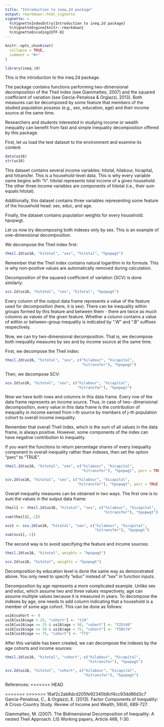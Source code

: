 ```yaml
---
title: "Introduction to ineq.2d package"
output: rmarkdown::html_vignette
vignette: >
  %\VignetteIndexEntry{Introduction to ineq.2d package}
  %\VignetteEngine{knitr::rmarkdown}
  %\VignetteEncoding{UTF-8}
---
```


```r
knitr::opts_chunk$set(
  collapse = TRUE,
  comment = "#>"
)
```

```r
library(ineq.2d)
```

This is the introduction to the ineq.2d package.

The package contains functions performing two-dimensional decomposition of the 
Theil index (see Giammatteo, 2007) and the squared coefficient of variation 
(see Garcia-Penalosa & Orgiazzi, 2013). Both measures can be decomposed by some 
feature that members of the studied population possess (e.g., sex, education, 
age) and their income source at the same time. 

Researchers and students interested in studying income or wealth inequality can 
benefit from fast and simple inequality decomposition offered by this package. 


First, let us load the test dataset to the environment and examine its content.
```r
data(us16)
str(us16)
```

This dataset contains several income variables: hitotal, hilabour, hicapital,
and hitransfer. This is a household-level data. This is why every variable name
begins with "h". hitotal represents total income of a given household. The other
three income variables are components of hitotal (i.e., their sum equals hitotal). 

Additionally, this dataset contains three variables representing some feature
of the household head: sex, educ, and age. 

Finally, the dataset contains population weights for every household: hpopwgt.

Let us now try decomposing both indexes only by sex. This is an example of
one-dimensional decomposition.

We decompose the Theil index first:
```r
theil.2d(us16, "hitotal", "sex", "hitotal", "hpopwgt")
```

Remember that the Theil index contains natural logarithm in its formula. 
This is why non-positive values are automatically removed during calculation.

Decomposition of the squared coefficient of variation (SCV) is done similarly:
```r
scv.2d(us16, "hitotal", "sex", "hitotal", "hpopwgt")
```

Every column of the output data frame represents a value of the feature used for
decomposition (here, it is sex). There can be inequality within groups formed by 
this feature and between them - there are twice as much columns as values of the 
given feature. Whether a column contains a value of within or between-group
inequality is indicated by ".W" and ".B" suffixes respectively.

Now, we can try two-dimensional decomposition. That is, we decompose both 
inequality measures by sex and by income source at the same time.

First, we decompose the Theil index:
```r
theil.2d(us16, "hitotal", "sex", c("hilabour", "hicapital", 
                                   "hitransfer"), "hpopwgt")
```

Then, we decompose SCV:
```r
scv.2d(us16, "hitotal", "sex", c("hilabour", "hicapital", 
                                 "hitransfer"), "hpopwgt")
```

Now we have both rows and columns in this data frame.
Every row of the data frame represents an income source. Thus, in case of two-
dimensional decomposition, every value in this data frame is the contribution of
inequality in income earned from i-th source by members of j-th population 
cohort to overall income inequality.

Remember that overall Theil index, which is the sum of all values in the data
frame, is always positive. However, some components of the index can have
negative contribution to inequality.

If you want the functions to return percentage shares of every inequality
component in overall inequality rather than indexes, then set the option "perc"
to "TRUE".
```r
theil.2d(us16, "hitotal", "sex", c("hilabour", "hicapital", 
                                   "hitransfer"), "hpopwgt", perc = TRUE)

scv.2d(us16, "hitotal", "sex", c("hilabour", "hicapital", 
                                 "hitransfer"), "hpopwgt", perc = TRUE)
```

Overall inequality measures can be obtained in two ways. The first one is to sum 
the values in the output data frame:
```r
theil1 <- theil.2d(us16, "hitotal", "sex", c("hilabour", "hicapital", 
                                             "hitransfer"), "hpopwgt")
sum(theil1[,-1])

scv1 <- scv.2d(us16, "hitotal", "sex", c("hilabour", "hicapital", 
                                         "hitransfer"), "hpopwgt")
sum(scv1[,-1])
```

The second way is to avoid specifying the feature and income sources:
```r
theil.2d(us16, "hitotal", weights = "hpopwgt")

scv.2d(us16, "hitotal", weights = "hpopwgt")
```

Decomposition by education level is done the same way as demonstrated above. 
You only need to specify "educ" instead of "sex" in function inputs.

Decomposition by age represents a more complicated example. Unlike sex and educ, 
which assume two and three values respectively, age can assume multiple values 
because it is measured in years. To decompose the indexes by age, one needs to 
add column indicating that a household is a member of some age cohort. This can
be done as follows:
```r
us16$cohort <- 0
us16[us16$age < 25, "cohort"] <- "t24"
us16[us16$age >= 25 & us16$age < 50, "cohort"] <- "f25t49"
us16[us16$age >= 50 & us16$age < 75, "cohort"] <- "f50t74"
us16[us16$age >= 75, "cohort"] <- "f75"
```

After this variable has been created, we can decompose the indexes by the age
cohorts and income sources:
```r
theil.2d(us16, "hitotal", "cohort", c("hilabour", "hicapital", 
                                      "hitransfer"), "hpopwgt")

scv.2d(us16, "hitotal", "cohort", c("hilabour", "hicapital", 
                                    "hitransfer"), "hpopwgt")
```

References:
<<<<<<< HEAD

=======
>>>>>>> 16af2c2ab8dcd205fe92340b8cf4cc93dd86d3c7
Garcia-Penalosa, C., & Orgiazzi, E. (2013). Factor Components of Inequality:
A Cross-Country Study. Review of Income and Wealth, 59(4), 689-727.

Giammatteo, M. (2007). The Bidimensional Decomposition of Inequality:
A nested Theil Approach. LIS Working papers, Article 466, 1-30.
